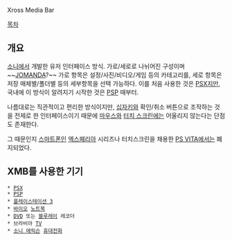 Xross Media Bar

[[목차]]

== 개요 ==
[[소니]]에서 개발한 유저 인터페이스 방식.
가로/세로로 나뉘어진 구성이며 ~~[[JOMANDA]]?~~ 가로 항목은 설정/사진/비디오/게임 등의 카테고리를, 세로 항목은 저장 매체별/폴더별 등의 세부항목을 선택 가능하다. 이를 처음 사용한 것은 [[PSX]]지만, 국내에 이 방식이 알려지기 시작한 것은 [[PSP]] 때부터.

나름대로는 직관적이고 편리한 방식이지만, [[십자키]]와 확인/취소 버튼으로 조작하는 것을 전제로 한 인터페이스이기 때문에 [[마우스]]와 [[터치 스크린]]에는 어울리지 않는다는 단점도 존재한다.

그 때문인지 [[스마트폰]]인 [[엑스페리아]] 시리즈나 터치스크린을 채용한 [[PS VITA]]에서는 폐지되었다.

== XMB를 사용한 기기 ==
 * [[PSX]]
 * [[PSP]]
 * [[플레이스테이션 3]]
 * [[바이오]] [[노트북]]
 * [[DVD]] 또는 [[블루레이]] 레코더
 * 브라비아 [[TV]]
 * [[소니 에릭슨]] [[휴대전화]]
